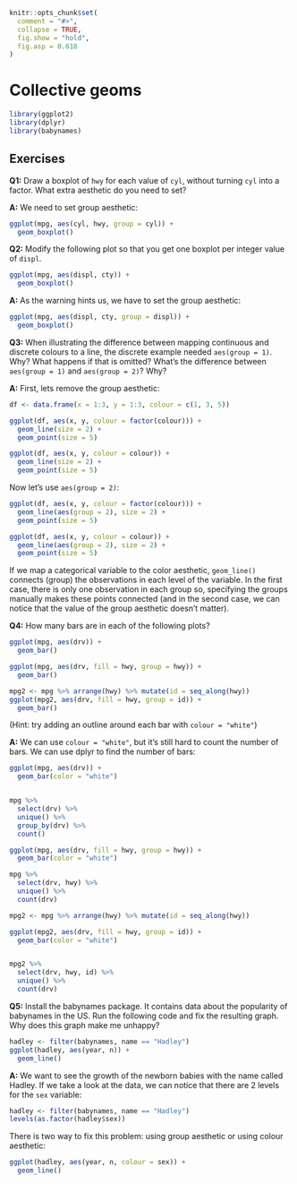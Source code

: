 
```r
knitr::opts_chunk$set(
  comment = "#>",
  collapse = TRUE,
  fig.show = "hold",
  fig.asp = 0.618
)
```


# Collective geoms

```r
library(ggplot2)
library(dplyr)
library(babynames)
```

## Exercises

**Q1:** Draw a boxplot of `hwy` for each value of `cyl`, without turning `cyl` into a factor. What extra aesthetic do you need to set?

**A:** We need to set group aesthetic:

```r
ggplot(mpg, aes(cyl, hwy, group = cyl)) +
  geom_boxplot()
```


**Q2:** Modify the following plot so that you get one boxplot per integer value of `displ`.

```r
ggplot(mpg, aes(displ, cty)) + 
  geom_boxplot()
```

**A:** As the warning hints us, we have to set the group aesthetic:

```r
ggplot(mpg, aes(displ, cty, group = displ)) + 
  geom_boxplot()
```


**Q3:** When illustrating the difference between mapping continuous and discrete colours to a line, the discrete example needed `aes(group = 1)`. Why? What happens if that is omitted? What’s the difference between `aes(group = 1)` and `aes(group = 2)`? Why?

**A:** First, lets remove the group aesthetic:

```r
df <- data.frame(x = 1:3, y = 1:3, colour = c(1, 3, 5))

ggplot(df, aes(x, y, colour = factor(colour))) + 
  geom_line(size = 2) +
  geom_point(size = 5)

ggplot(df, aes(x, y, colour = colour)) + 
  geom_line(size = 2) +
  geom_point(size = 5)
```


Now let's use `aes(group = 2)`:

```r
ggplot(df, aes(x, y, colour = factor(colour))) + 
  geom_line(aes(group = 2), size = 2) +
  geom_point(size = 5)

ggplot(df, aes(x, y, colour = colour)) + 
  geom_line(aes(group = 2), size = 2) +
  geom_point(size = 5)
```

If we map a categorical variable to the color aesthetic, `geom_line()` connects (group) the observations in each level of the variable. In the first case, there is only one observation in each group so, specifying the groups manually makes these points connected (and in the second case, we can notice that the value of the group aesthetic doesn't matter).


**Q4:** How many bars are in each of the following plots?

```r
ggplot(mpg, aes(drv)) + 
  geom_bar()

ggplot(mpg, aes(drv, fill = hwy, group = hwy)) + 
  geom_bar()

mpg2 <- mpg %>% arrange(hwy) %>% mutate(id = seq_along(hwy)) 
ggplot(mpg2, aes(drv, fill = hwy, group = id)) + 
  geom_bar()
```

(Hint: try adding an outline around each bar with `colour = "white"`)

**A:** We can use `colour = "white"`, but it's still hard to count the number of bars. We can use dplyr to find the number of bars:

```r
ggplot(mpg, aes(drv)) + 
  geom_bar(color = "white")


mpg %>%
  select(drv) %>%
  unique() %>%
  group_by(drv) %>%
  count()
```

```r
ggplot(mpg, aes(drv, fill = hwy, group = hwy)) + 
  geom_bar(color = "white")

mpg %>% 
  select(drv, hwy) %>% 
  unique() %>% 
  count(drv)
```

```r
mpg2 <- mpg %>% arrange(hwy) %>% mutate(id = seq_along(hwy))

ggplot(mpg2, aes(drv, fill = hwy, group = id)) + 
  geom_bar(color = "white")


mpg2 %>%
  select(drv, hwy, id) %>%
  unique() %>%
  count(drv)
```


**Q5:** Install the babynames package. It contains data about the popularity of babynames in the US. Run the following code and fix the resulting graph. Why does this graph make me unhappy?

```r
hadley <- filter(babynames, name == "Hadley")
ggplot(hadley, aes(year, n)) + 
  geom_line()
```


**A:** We want to see the growth of the newborn babies with the name called Hadley. If we take a look at the data, we can notice that there are 2 levels for the `sex` variable:

```r
hadley <- filter(babynames, name == "Hadley")
levels(as.factor(hadley$sex))
```

There is two way to fix this problem: using group aesthetic or using colour aesthetic:

```r
ggplot(hadley, aes(year, n, colour = sex)) + 
  geom_line()
```


